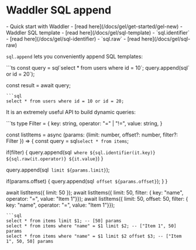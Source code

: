 
# Waddler SQL append
<Prerequisites>
- Quick start with Waddler - [read here](/docs/gel/get-started/gel-new)
- Waddler SQL template - [read here](/docs/gel/sql-template)
- `sql.identifier` - [read here](/docs/gel/sql-identifier)
- `sql.raw` - [read here](/docs/gel/sql-raw)
</Prerequisites>
<br/>

`sql.append` lets you conveniently append SQL templates:

<Section>
```ts
const query = sql`select * from users where id = 10`;
query.append(sql` or id = 20`);

const result = await query;
```
```sql
select * from users where id = 10 or id = 20;
```
</Section>

It is an extremely useful API to build dynamic queries:
<Section>
```ts
type Filter = {
  key: string,
  operator: "=" | "!=", 
  value: string,
}

const listItems = async (params: {limit: number, offset?: number, filter?: Filter }) => {
  const query = sql`select * from items`;

  if(filter) {
    query.append(sql` where ${sql.identifier(it.key)} ${sql.raw(it.operator)} ${it.value}`)
  }

  query.append(sql` limit ${params.limit}`);

  if(params.offset) {
    query.append(sql` offset ${params.offset}`);
  }
}

await listItems({ limit: 50 });
await listItems({ limit: 50, filter: { key: "name", operator: "=", value: "Item 1"}});
await listItems({ limit: 50, offset: 50, filter: { key: "name", operator: "=", value: "Item 1"}});
```
```sql
select * from items limit $1; -- [50] params
select * from items where "name" = $1 limit $2; -- ["Item 1", 50] params
select * from items where "name" = $1 limit $2 offset $3; -- ["Item 1", 50, 50] params
```
</Section>